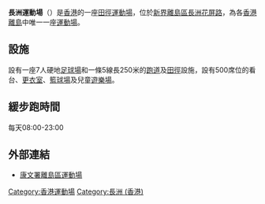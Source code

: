 {{Infobox Stadium
|地图=香港 | 所在纬度=22.206421 | 所在经度=114.032971 | 地图描述= | 图钉描述=長洲運動場 | 图钉描述位置=
|stadium_name=長洲運動場<br>Cheung Chau Sports Ground
|image=[[File:HK_CheungChauSportsGround.JPG|300px]]
|location=[[離島區|離島區]][[長洲_(香港)|長洲]][[花屏路|花屏路]]<br />{{coord|22.206421|114.032971}}
|built=
|opened=1982年5月
|owner=[[香港特區政府|香港特區政府]]
|operator=[[康樂及文化事務署|康樂及文化事務署]]
|surface=硬地
|tenants=
|seating_capacity=500
|dimensions=
}}

'''長洲運動場'''（{{lang|en|'''Cheung Chau Sports Ground'''}}）是[[香港|香港]]的一座[[田徑|田徑]][[運動場|運動場]]，位於[[新界|新界]][[離島區|離島區]][[長洲_(香港)|長洲]][[花屏路|花屏路]]，為各[[香港離島|香港離島]]中唯一一座[[運動場|運動場]]。

==設施==
設有一座7人硬地[[足球場|足球場]]和一條5線長250米的[[跑道|跑道]]及[[田徑|田徑]]設施，設有500席位的看台、[[更衣室|更衣室]]、[[籃球場|籃球場]]及兒童[[遊樂場|遊樂場]]。

==緩步跑時間==
每天08:00-23:00

==外部連結==
*[https://web.archive.org/web/20090819211952/http://www.lcsd.gov.hk/lsb/b5/facilities.php?ftid=38&did=3 康文署離島區運動場]

{{HK-cult-stub}}
{{香港運動場}}

[[Category:香港運動場|Category:香港運動場]]
[[Category:長洲_(香港)|Category:長洲 (香港)]]
